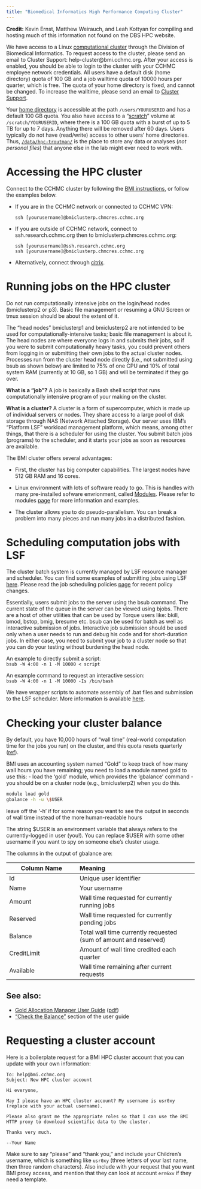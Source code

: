 ```yaml
---
title: "Biomedical Informatics High Performance Computing Cluster"
---
```


**Credit:** Kevin Ernst, Matthew Weirauch, and Leah Kottyan for compiling and hosting much of this information not found on the DBS HPC website.

We have access to a Linux [computational cluster](https://bmi.cchmc.org/resources/clusters/computational-cluster) through the Division of Biomedical Informatics. To request access to the cluster, please send an email to Cluster Support: help-cluster\@bmi.cchmc.org. After your access is enabled, you should be able to login to the cluster with your CCHMC employee network credentials. All users have a default disk (home directory) quota of 100 GB and a job walltime quota of 10000 hours per quarter, which is free. The quota of your home directory is fixed, and cannot be changed. To increase the walltime, please send an email to [Cluster Support](mailto:help-cluster@bmi.cchmc.org).

Your [home directory](https://en.wikipedia.org/wiki/home_directory) is accessible at the path `/users/YOURUSERID` and has a default 100 GB quota. You also have access to a "[scratch](https://hpc.research.cchmc.org/node/14)" volume at `/scratch/YOURUSERID`, where there is a 100 GB quota with a burst of up to 5 TB for up to 7 days. Anything there will be removed after 60 days. Users typically do not have (read/write) access to other users' home directories. Thus, [`/data/hpc-troutman/`](server_lab_drives.qmd) is the place to store any data or analyses (*not personal files*) that anyone else in the lab might ever need to work with.

# Accessing the HPC cluster

Connect to the CCHMC cluster by following the [BMI instructions](https://bmi.cchmc.org/resources/clusters/computational-cluster), or follow the examples below.

-   If you are in the CCHMC network or connected to CCHMC VPN:

    `ssh [yourusername]@bmiclusterp.chmcres.cchmc.org`

-   If you are outside of CCHMC network, connect to ssh.research.cchmc.org then to bmiclusterp.chmcres.cchmc.org:

    `ssh [yourusername]@ssh.research.cchmc.org`\
    `ssh [yourusername]@bmiclusterp.chmcres.cchmc.org`

-   Alternatively, connect through [citrix](https://connect.research.cchmc.org/vpn/index.html).

# Running jobs on the HPC cluster

::: callout-note
Do not run computationally intensive jobs on the login/head nodes (bmiclusterp2 or p3). Basic file management or resuming a GNU Screen or tmux session should be about the extent of it.
:::

The "head nodes" bmiclusterp1 and bmiclusterp2 are not intended to be used for computationally-intensive tasks; basic file management is about it. The head nodes are where everyone logs in and submits their jobs, so if you were to submit computationally heavy tasks, you could prevent others from logging in or submitting their own jobs to the actual cluster nodes. Processes run from the cluster head node directly (i.e., not submitted using bsub as shown below) are limited to 75% of one CPU and 10% of total system RAM (currently at 10 GB, so 1 GB) and will be terminated if they go over.

**What is a "job"?** A job is basically a Bash shell script that runs computationally intensive program of your making on the cluster.

**What is a cluster?** A cluster is a form of supercomputer, which is made up of individual servers or nodes. They share access to a large pool of disk storage through NAS (Network Attached Storage). Our server uses IBM's "Platform LSF" workload management platform, which means, among other things, that there is a scheduler for using the cluster. You submit batch jobs (programs) to the scheduler, and it starts your jobs as soon as resources are available.

The BMI cluster offers several advantages:

-   First, the cluster has big computer capabilities. The largest nodes have 512 GB RAM and 16 cores.

-   Linux environment with lots of software ready to go. This is handles with many pre-installed sofware envrionment, called [Modules](http://modules.sourceforge.net/). Please refer to modules [page](https://bmi.cchmc.org/resources/software/environment-modules) for more information and examples.

-   The cluster allows you to do pseudo-parallelism. You can break a problem into many pieces and run many jobs in a distributed fashion.

# Scheduling computation jobs with LSF

The cluster batch system is currently managed by LSF resource manager and scheduler. You can find some examples of submitting jobs using LSF [here](https://bmi.cchmc.org/resources/software/lsf-examples). Please read the job scheduling policies [page](https://bmi.cchmc.org/resources/clusters/policies) for recent policy changes.

Essentially, users submit jobs to the server using the bsub command. The current state of the queue in the server can be viewed using bjobs. There are a host of other utilities that can be used by Torque users like: bkill, bmod, bstop, bmig, bresume etc. bsub can be used for batch as well as interactive submission of jobs. Interactive job submission should be used only when a user needs to run and debug his code and for short-duration jobs. In either case, you need to submit your job to a cluster node so that you can do your testing without burdening the head node.

An example to directly submit a script:\
`bsub -W 4:00 -n 1 -M 10000 < script`

An example command to request an interactive session:\
`bsub -W 4:00 -n 1 -M 10000 -Is /bin/bash`

::: callout-note
We have wrapper scripts to automate assembly of .bat files and submission to the LSF scheduler. More information is available [here](analysis_rna_seq.qmd).
:::

# Checking your cluster balance

By default, you have 10,000 hours of "wall time" (real-world computation time for the jobs you run) on the cluster, and this quota resets quarterly ([ref](https://bmi.cchmc.org/resources/charge-backs)).

BMI uses an accounting system named "Gold" to keep track of how many wall hours you have remaining; you need to load a module named gold to use this: - load the 'gold' module, which provides the 'gbalance' command - you should be on a cluster node (e.g., bmiclusterp2) when you do this.

``` bash
module load gold
gbalance -h -u \$USER
```

::: callout-note
leave off the '-h' if for some reason you want to see the output in seconds of wall time instead of the more human-readable hours
:::

The string \$USER is an environment variable that always refers to the currently-logged in user (you!). You can replace \$USER with some other username if you want to spy on someone else's cluster usage.

The columns in the output of gbalance are:

| Column Name | Meaning                                                          |
|---------------------------|:--------------------------------------------|
| Id          | Unique user identifier                                           |
| Name        | Your username                                                    |
| Amount      | Wall time requested for currently running jobs                   |
| Reserved    | Wall time requested for currently pending jobs                   |
| Balance     | Total wall time currently requested (sum of amount and reserved) |
| CreditLimit | Amount of wall time credited each quarter                        |
| Available   | Wall time remaining after current requests                       |

## See also:

-   [Gold Allocation Manager User Guide](http://docs.adaptivecomputing.com) ([pdf](http://docs.adaptivecomputing.com/gold/pdf/GoldUserGuide.pdf))\
-   ["Check the Balance"](http://docs.adaptivecomputing.com/gold/pdf/GoldUserGuide.pdf#page=32) section of the user guide

# Requesting a cluster account

Here is a boilerplate request for a BMI HPC cluster account that you can update with your own information:

```         
To: help@bmi.cchmc.org 
Subject: New HPC cluster account

Hi everyone,

May I please have an HPC cluster account? My username is usr0xy (replace with your actual username).

Please also grant me the appropriate roles so that I can use the BMI HTTP proxy to download scientific data to the cluster.

Thanks very much.

--Your Name
```

::: callout-note
Make sure to say "please" and "thank you," and include your Children's username, which is something like `usr0xy` (three letters of your last name, then three random characters). Also include with your request that you want BMI proxy access, and mention that they can look at account `ern6xv` if they need a template.
:::
